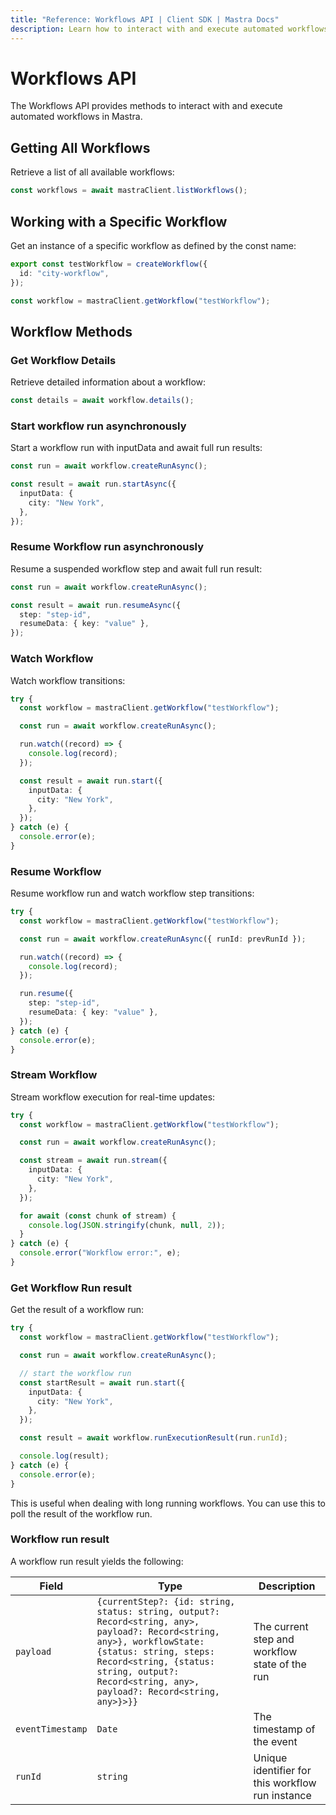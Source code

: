 ```yaml
---
title: "Reference: Workflows API | Client SDK | Mastra Docs"
description: Learn how to interact with and execute automated workflows in Mastra using the client-js SDK.
---
```


# Workflows API

The Workflows API provides methods to interact with and execute automated workflows in Mastra.

## Getting All Workflows

Retrieve a list of all available workflows:

```typescript
const workflows = await mastraClient.listWorkflows();
```

## Working with a Specific Workflow

Get an instance of a specific workflow as defined by the const name:

```typescript title="src/mastra/workflows/test-workflow.ts"
export const testWorkflow = createWorkflow({
  id: "city-workflow",
});
```

```typescript
const workflow = mastraClient.getWorkflow("testWorkflow");
```

## Workflow Methods

### Get Workflow Details

Retrieve detailed information about a workflow:

```typescript
const details = await workflow.details();
```

### Start workflow run asynchronously

Start a workflow run with inputData and await full run results:

```typescript
const run = await workflow.createRunAsync();

const result = await run.startAsync({
  inputData: {
    city: "New York",
  },
});
```

### Resume Workflow run asynchronously

Resume a suspended workflow step and await full run result:

```typescript
const run = await workflow.createRunAsync();

const result = await run.resumeAsync({
  step: "step-id",
  resumeData: { key: "value" },
});
```

### Watch Workflow

Watch workflow transitions:

```typescript
try {
  const workflow = mastraClient.getWorkflow("testWorkflow");

  const run = await workflow.createRunAsync();

  run.watch((record) => {
    console.log(record);
  });

  const result = await run.start({
    inputData: {
      city: "New York",
    },
  });
} catch (e) {
  console.error(e);
}
```

### Resume Workflow

Resume workflow run and watch workflow step transitions:

```typescript
try {
  const workflow = mastraClient.getWorkflow("testWorkflow");

  const run = await workflow.createRunAsync({ runId: prevRunId });

  run.watch((record) => {
    console.log(record);
  });

  run.resume({
    step: "step-id",
    resumeData: { key: "value" },
  });
} catch (e) {
  console.error(e);
}
```

### Stream Workflow

Stream workflow execution for real-time updates:

```typescript
try {
  const workflow = mastraClient.getWorkflow("testWorkflow");

  const run = await workflow.createRunAsync();

  const stream = await run.stream({
    inputData: {
      city: "New York",
    },
  });

  for await (const chunk of stream) {
    console.log(JSON.stringify(chunk, null, 2));
  }
} catch (e) {
  console.error("Workflow error:", e);
}
```

### Get Workflow Run result

Get the result of a workflow run:

```typescript
try {
  const workflow = mastraClient.getWorkflow("testWorkflow");

  const run = await workflow.createRunAsync();

  // start the workflow run
  const startResult = await run.start({
    inputData: {
      city: "New York",
    },
  });

  const result = await workflow.runExecutionResult(run.runId);

  console.log(result);
} catch (e) {
  console.error(e);
}
```

This is useful when dealing with long running workflows. You can use this to poll the result of the workflow run.

### Workflow run result

A workflow run result yields the following:

| Field            | Type                                                                                                                                                                                                                                               | Description                                      |
| ---------------- | -------------------------------------------------------------------------------------------------------------------------------------------------------------------------------------------------------------------------------------------------- | ------------------------------------------------ |
| `payload`        | `{currentStep?: {id: string, status: string, output?: Record<string, any>, payload?: Record<string, any>}, workflowState: {status: string, steps: Record<string, {status: string, output?: Record<string, any>, payload?: Record<string, any>}>}}` | The current step and workflow state of the run   |
| `eventTimestamp` | `Date`                                                                                                                                                                                                                                             | The timestamp of the event                       |
| `runId`          | `string`                                                                                                                                                                                                                                           | Unique identifier for this workflow run instance |
